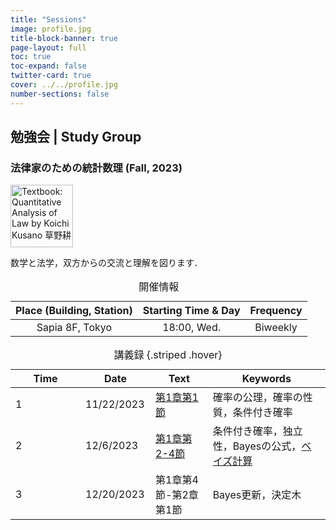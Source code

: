 ```yaml
---
title: "Sessions"
image: profile.jpg
title-block-banner: true
page-layout: full
toc: true
toc-expand: false
twitter-card: true
cover: ../../profile.jpg
number-sections: false
---
```


## 勉強会 | Study Group

### 法律家のための統計数理 (Fall, 2023)
[![Textbook: Quantitative Analysis of Law by Koichi Kusano 草野耕一](../posts/2023-12-6/img.jpg){width=100}](https://www.yuhikaku.co.jp/books/detail/9784641125889)

数学と法学，双方からの交流と理解を図ります．

| Place (Building, Station) | Starting Time & Day | Frequency |
|:-----:|:----:|:-----:|
| Sapia 8F, Tokyo | 18:00, Wed. | Biweekly |

: 開催情報

| Time | Date |Text | Keywords |
|------|------|-----|----------|
| 1 | 11/22/2023 | [第1章第1節](../posts/2023-11-22/%E6%B3%95%E5%BE%8B%E5%AE%B6%E3%81%AE%E3%81%9F%E3%82%81%E3%81%AE%E7%B5%B1%E8%A8%88%E6%95%B0%E7%90%861.qmd) | 確率の公理，確率の性質，条件付き確率 |
| 2 | 12/6/2023 | [第1章第2-4節](../posts/2023-12-6/%E6%B3%95%E5%BE%8B%E5%AE%B6%E3%81%AE%E3%81%9F%E3%82%81%E3%81%AE%E7%B5%B1%E8%A8%88%E6%95%B0%E7%90%862.qmd) | 条件付き確率，独立性，Bayesの公式，[ベイズ計算](../posts/2023-12-6/BayesainComp.qmd) |
| 3 | 12/20/2023 | 第1章第4節-第2章第1節 | Bayes更新，決定木 | 

: 講義録 {.striped .hover}
